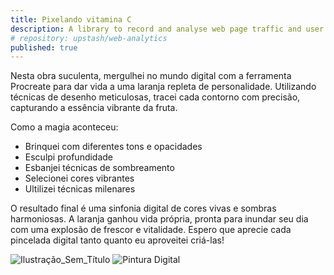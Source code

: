 ```yaml
---
title: Pixelando vitamina C
description: A library to record and analyse web page traffic and user behaviour
# repository: upstash/web-analytics
published: true
---
```



Nesta obra suculenta, mergulhei no mundo digital com a ferramenta Procreate para dar vida a uma laranja repleta de personalidade. Utilizando técnicas de desenho meticulosas, tracei cada contorno com precisão, capturando a essência vibrante da fruta.

Como a magia aconteceu:

- Brinquei com diferentes tons e opacidades
- Esculpi profundidade
- Esbanjei técnicas de sombreamento
- Selecionei cores vibrantes
- Ultilizei técnicas milenares


O resultado final é uma sinfonia digital de cores vivas e sombras harmoniosas. A laranja ganhou vida própria, pronta para inundar seu dia com uma explosão de frescor e vitalidade. Espero que aprecie cada pincelada digital tanto quanto eu aproveitei criá-las!

![Ilustração_Sem_Título](https://github.com/RafhaelMilanes/PortfolioBear/assets/127360190/15865d12-9521-459e-8835-f104ec036be1)
![Pintura Digital](https://github.com/RafhaelMilanes/PortfolioBear/assets/127360190/a619a8de-4264-4797-98f8-91637b33e78b)

